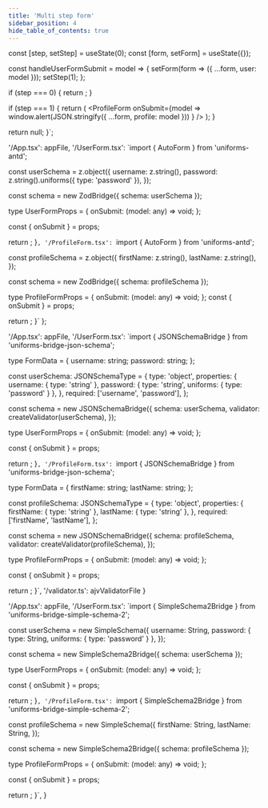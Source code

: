 ```yaml
---
title: 'Multi step form'
sidebar_position: 4
hide_table_of_contents: true
---
```




  const [step, setStep] = useState(0);
  const [form, setForm] = useState({});

  const handleUserFormSubmit = model => {
    setForm(form => ({ ...form, user: model }));
    setStep(1);
  };

  if (step === 0) {
    return <UserForm onSubmit={handleUserFormSubmit} />;
  }

  if (step === 1) {
    return (
      <ProfileForm
        onSubmit={model =>
          window.alert(JSON.stringify({ ...form, profile: model }))
        }
      />
    );
  }

  return null;
}`; 

  '/App.tsx': appFile,
  '/UserForm.tsx': `import { AutoForm } from 'uniforms-antd';

const userSchema = z.object({
  username: z.string(),
  password: z.string().uniforms({ type: 'password' }),
});

const schema = new ZodBridge({ schema: userSchema });

type UserFormProps = {
  onSubmit: (model: any) => void;
};

  const { onSubmit } = props;

  return <AutoForm schema={schema} onSubmit={onSubmit} />;
}`,
  '/ProfileForm.tsx': `import { AutoForm } from 'uniforms-antd';

const profileSchema = z.object({
  firstName: z.string(),
  lastName: z.string(),
});

const schema = new ZodBridge({ schema: profileSchema });

type ProfileFormProps = {
  onSubmit: (model: any) => void;
};
  const { onSubmit } = props;

  return <AutoForm schema={schema} onSubmit={onSubmit} />;
}`
};

  '/App.tsx': appFile,
  '/UserForm.tsx': `import { JSONSchemaBridge } from 'uniforms-bridge-json-schema';

type FormData = {
  username: string;
  password: string;
};

const userSchema: JSONSchemaType<FormData> = {
  type: 'object',
  properties: {
    username: { type: 'string' },
    password: { type: 'string', uniforms: { type: 'password' } },
  },
  required: ['username', 'password'],
};

const schema = new JSONSchemaBridge({
  schema: userSchema,
  validator: createValidator(userSchema),
});

type UserFormProps = {
  onSubmit: (model: any) => void;
};

  const { onSubmit } = props;

  return <AutoForm schema={schema} onSubmit={onSubmit} />;
}`,
  '/ProfileForm.tsx': `import { JSONSchemaBridge } from 'uniforms-bridge-json-schema';

type FormData = {
  firstName: string;
  lastName: string;
};

const profileSchema: JSONSchemaType<FormData> = {
  type: 'object',
  properties: {
    firstName: { type: 'string' },
    lastName: { type: 'string' },
  },
  required: ['firstName', 'lastName'],
};

const schema = new JSONSchemaBridge({
  schema: profileSchema,
  validator: createValidator(profileSchema),
});

type ProfileFormProps = {
  onSubmit: (model: any) => void;
};

  const { onSubmit } = props;

  return <AutoForm schema={schema} onSubmit={onSubmit} />;
}`,
  '/validator.ts': ajvValidatorFile
}

  '/App.tsx': appFile,
  '/UserForm.tsx': `import { SimpleSchema2Bridge } from 'uniforms-bridge-simple-schema-2';

const userSchema = new SimpleSchema({
  username: String,
  password: { type: String, uniforms: { type: 'password' } },
});

const schema = new SimpleSchema2Bridge({ schema: userSchema });

type UserFormProps = {
  onSubmit: (model: any) => void;
};

  const { onSubmit } = props;

  return <AutoForm schema={schema} onSubmit={onSubmit} />;
}`,
  '/ProfileForm.tsx': `import { SimpleSchema2Bridge } from 'uniforms-bridge-simple-schema-2';

const profileSchema = new SimpleSchema({
  firstName: String,
  lastName: String,
});

const schema = new SimpleSchema2Bridge({ schema: profileSchema });

type ProfileFormProps = {
  onSubmit: (model: any) => void;
};

  const { onSubmit } = props;

  return <AutoForm schema={schema} onSubmit={onSubmit} />;
}`,
}

<CodeEditorBridgesTabs zod={zod} json={json} simple={simple} />
